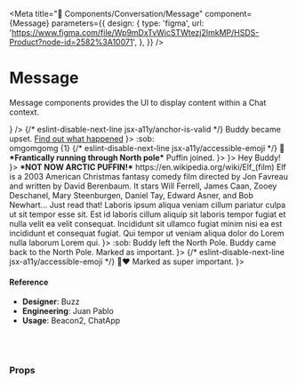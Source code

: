 
<Meta
  title="🧬 Components/Conversation/Message"
  component={Message}
  parameters={{
    design: {
      type: 'figma',
      url:
        'https://www.figma.com/file/Wp9mDxTvWicSTWtezj2ImkMP/HSDS-Product?node-id=2582%3A10071',
    },
  }}
/>

# Message

Message components provides the UI to display content within a Chat context.

<Canvas>
  <Story name="Message">
    <div>
      <Message from avatar={<Avatar name="Arctic Puffin" />} />
      <Message to>
        <Message.Action read timestamp="9:41am">
          {/* eslint-disable-next-line jsx-a11y/anchor-is-valid */}
          Buddy became upset. <a href="#">Find out what happened</a>
        </Message.Action>
      </Message>
      <Message to avatar={<Avatar name="Buddy" />}>
        <Message.Chat read timestamp="9:41am">
          :sob:
          <br />
          omgomgomg
          {1}
        </Message.Chat>
        {/* eslint-disable-next-line jsx-a11y/accessible-emoji */}
        <Message.Chat read timestamp="9:41am" metaPosition="top">
          🚀
        </Message.Chat>
        <Message.Chat read timestamp="9:41am">
          <strong>*Frantically running through North pole*</strong>
        </Message.Chat>
      </Message>
      <Message from>
        <Message.Action read timestamp="9:41am">
          Puffin joined.
        </Message.Action>
      </Message>
      <Message from avatar={<Avatar name="Arctic Puffin" />}>
        <Message.Chat read timestamp="9:41am" body="🙂" />
        <Message.Chat read timestamp="9:41am" body="Hello World" />
      </Message>
      <Message from avatar={<Avatar name="Arctic Puffin" />}>
        <Message.Chat read timestamp="9:41am">
          Hey Buddy!
        </Message.Chat>
        <Message.Media
          imageUrl="https://img.buzzfeed.com/buzzfeed-static/static/2014-12/5/11/enhanced/webdr06/longform-original-7538-1417798667-22.jpg?downsize=715:*&output-format=auto&output-quality=auto"
          caption="image.jpg"
          timestamp="9:41am"
          read
        />
      </Message>
      <Message to avatar={<Avatar name="Buddy" />}>
        <Message.Chat read timestamp="9:41am">
          <strong>*NOT NOW ARCTIC PUFFIN!*</strong>
        </Message.Chat>
        <Message.Chat read timestamp="9:41am">
          <Link href="https://en.wikipedia.org/wiki/Elf_(film)">
            https://en.wikipedia.org/wiki/Elf_(film)
          </Link>
        </Message.Chat>
        <Message.Content>
          <PreviewCard
            href="https://en.wikipedia.org/wiki/Elf_(film)"
            title="Wikipedia: Elf (film)"
            target="_blank"
          >
            Elf is a 2003 American Christmas fantasy comedy film directed by Jon
            Favreau and written by David Berenbaum. It stars Will Ferrell, James
            Caan, Zooey Deschanel, Mary Steenburgen, Daniel Tay, Edward Asner,
            and Bob Newhart...
          </PreviewCard>
          <Message.Chat read timestamp="9:41am" body="🙃" />
        </Message.Content>
        <Message.Chat read timestamp="9:41am">
          Just read that!
        </Message.Chat>
        <Message.Chat read timestamp="9:41am">
          Laboris ipsum aliqua veniam cillum pariatur culpa ut sit tempor esse
          sit. Est id laboris cillum aliquip sit laboris tempor fugiat et nulla
          velit ea velit consequat. Incididunt sit ullamco fugiat minim nisi ea
          est incididunt et consequat fugiat. Qui tempor ut veniam aliqua dolor
          do Lorem nulla laborum Lorem qui.
        </Message.Chat>
      </Message>
      <Message from avatar={<Avatar name="Arctic Puffin" />}>
        <Message.Chat read timestamp="9:41am">
          :sob:
        </Message.Chat>
      </Message>
      <Message to>
        <Message.Action read timestamp="9:41am">
          Buddy left the North Pole.
        </Message.Action>
      </Message>
      <Message to>
        <Message.Action read timestamp="9:41am">
          Buddy came back to the North Pole.
        </Message.Action>
      </Message>
      <Message to>
        <Message.Action read timestamp="9:41am">
          Marked as important.
        </Message.Action>
      </Message>
      <Message to avatar={<Avatar name="Buddy" />}>
        <Message.Chat
          isNote
          read
          timestamp="9:41am"
          body="Note: <em>SAAAAAAANTAAAAAAAA!</em> www.helpscout.com"
        />
        {/* eslint-disable-next-line jsx-a11y/accessible-emoji */}
        <Message.Chat
          read
          timestamp="9:41am"
          caption="Caption before the bubble"
          metaPosition="top"
        >
          🦄❤️
        </Message.Chat>
      </Message>
      <Message to>
        <Message.Action read timestamp="9:41am">
          Marked as super important.
        </Message.Action>
      </Message>
      <Message from avatar={<Avatar name="Arctic Puffin" />}>
        <Message.Chat typing />
      </Message>
    </div>
  </Story>
</Canvas>

#### Reference

- **Designer**: Buzz
- **Engineering**: Juan Pablo
- **Usage**: Beacon2, ChatApp

<br />
<br />

### Props

<ArgsTable of={Message} />
